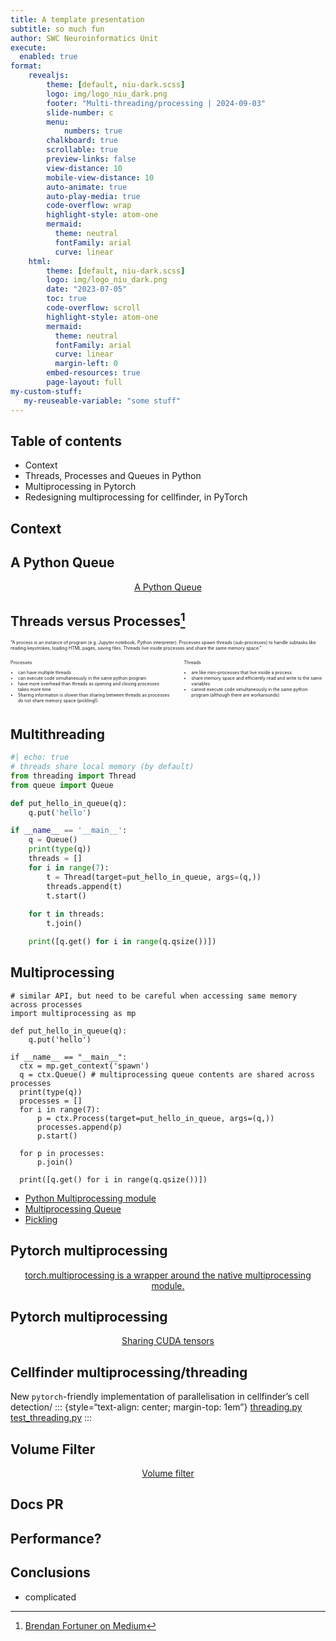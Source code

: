 ```yaml
---
title: A template presentation
subtitle: so much fun
author: SWC Neuroinformatics Unit
execute: 
  enabled: true
format:
    revealjs:
        theme: [default, niu-dark.scss]
        logo: img/logo_niu_dark.png
        footer: "Multi-threading/processing | 2024-09-03"
        slide-number: c
        menu:
            numbers: true
        chalkboard: true
        scrollable: true
        preview-links: false
        view-distance: 10
        mobile-view-distance: 10
        auto-animate: true
        auto-play-media: true
        code-overflow: wrap
        highlight-style: atom-one
        mermaid: 
          theme: neutral
          fontFamily: arial
          curve: linear
    html:
        theme: [default, niu-dark.scss]
        logo: img/logo_niu_dark.png
        date: "2023-07-05"
        toc: true
        code-overflow: scroll
        highlight-style: atom-one
        mermaid: 
          theme: neutral
          fontFamily: arial
          curve: linear
          margin-left: 0
        embed-resources: true
        page-layout: full
my-custom-stuff:
   my-reuseable-variable: "some stuff"
---
```


## Table of contents

* Context
* Threads, Processes and Queues in Python
* Multiprocessing in Pytorch
* Redesigning multiprocessing for cellfinder, in PyTorch

## Context

## A Python Queue
::: {style="text-align: center; margin-top: 1em"}
[A Python Queue](https://docs.python.org/3/library/queue.html#queue.Queue){preview-link="true" style="text-align: center"}
:::

## Threads versus Processes[^1]

::: {.fragment .fade-in-then-semi-out}
::: {style="margin-top: 1em; font-size: 0.5em;"}
"A process is an instance of program (e.g. Jupyter notebook, Python interpreter). Processes spawn threads (sub-processes) to handle subtasks like reading keystrokes, loading HTML pages, saving files. Threads live inside processes and share the same memory space."
:::
:::

:::: {.columns}

::: {.column width="50%" style="font-size: 0.5em;"}
::: {.fragment .fade-in}
Processes

::: {.incremental}
  *  can have multiple threads
  *  can execute code simultaneously in the same python program
  *  have more overhead than threads as opening and closing processes takes more time
  *  Sharing information is slower than sharing between threads as processes do not share memory space (pickling!).
:::
:::
:::

::: {.column width="50%" style="font-size: 0.5em;"}
::: {.fragment .fade-in}
Threads

::: {.incremental}
 * are like mini-processes that live inside a process
 * share memory space and efficiently read and write to the same variables
 * cannot execute code simultaneously in the same python program (although there are workarounds)
:::
:::
:::

::::

[^1]: [Brendan Fortuner on Medium](https://medium.com/@bfortuner/python-multithreading-vs-multiprocessing-73072ce5600b)

## Multithreading

```python
#| echo: true
# threads share local memory (by default)
from threading import Thread
from queue import Queue

def put_hello_in_queue(q):
    q.put('hello')

if __name__ == '__main__':
    q = Queue()
    print(type(q))
    threads = []
    for i in range(7):
        t = Thread(target=put_hello_in_queue, args=(q,))
        threads.append(t)
        t.start() 
        
    for t in threads:
        t.join() 

    print([q.get() for i in range(q.qsize())])
```

## Multiprocessing

```.python
# similar API, but need to be careful when accessing same memory across processes
import multiprocessing as mp

def put_hello_in_queue(q):
    q.put('hello')

if __name__ == "__main__":
  ctx = mp.get_context('spawn')
  q = ctx.Queue() # multiprocessing queue contents are shared across processes
  print(type(q))
  processes = []
  for i in range(7):
      p = ctx.Process(target=put_hello_in_queue, args=(q,))
      processes.append(p)
      p.start() 
      
  for p in processes:
      p.join() 

  print([q.get() for i in range(q.qsize())])
```

* [Python Multiprocessing module](https://docs.python.org/3/library/multiprocessing.html#module-multiprocessing)
* [Multiprocessing Queue](https://docs.python.org/3/library/multiprocessing.html#multiprocessing.Queue)
* [Pickling](https://docs.python.org/3/library/pickle.html#what-can-be-pickled-and-unpickled)

## Pytorch multiprocessing
::: {style="text-align: center; margin-top: 1em"}
[torch.multiprocessing is a wrapper around the native multiprocessing module.](https://pytorch.org/docs/stable/multiprocessing.html){preview-link="true" style="text-align: center"}
:::

## Pytorch multiprocessing
::: {style="text-align: center; margin-top: 1em"}
[Sharing CUDA tensors](https://pytorch.org/docs/stable/multiprocessing.html#sharing-cuda-tensors){preview-link="true" style="text-align: center"}
:::

## Cellfinder multiprocessing/threading
New `pytorch`-friendly implementation of parallelisation in cellfinder's cell detection/
::: {style="text-align: center; margin-top: 1em"}
[threading.py](https://github.com/brainglobe/cellfinder/blob/dc1d740589f697680f3868f4a4a0662c1fef1616/cellfinder/core/tools/threading.py){preview-link="true" style="text-align: center"}
[test_threading.py](https://github.com/brainglobe/cellfinder/blob/dc1d740589f697680f3868f4a4a0662c1fef1616/tests/core/test_unit/test_tools/test_threading.py){preview-link="true" style="text-align: center"}
:::

## Volume Filter
::: {style="text-align: center; margin-top: 1em"}
[Volume filter](https://github.com/brainglobe/cellfinder/blob/dc1d740589f697680f3868f4a4a0662c1fef1616/cellfinder/core/detect/filters/volume/volume_filter.py){preview-link="true" style="text-align: center"}
:::

## Docs PR


## Performance?

## Conclusions
* complicated